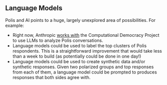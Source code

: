 ## Language Models

Polis and AI points to a huge, largely unexplored area of possibilities. For example:

* Right now, Anthropic [works with](https://twitter.com/AnthropicAI/status/1671950647393124352) the Computational Democracy Project to use LLMs to analyze Polis conversations.
* Language models could be used to label the top clusters of Polis respondents. This is a straightforward improvement that would take less than a week to build (as potentially could be done in one day!)
* Language models could be used to create synthetic data and/or synthetic responses. Given two polarized groups and top responses from each of them, a language model could be prompted to produces responses that both sides agree with.
